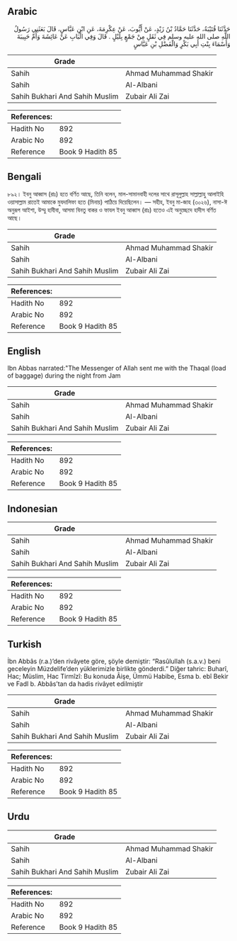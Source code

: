 ## Arabic


<div dir="rtl" lang="ar" style={{fontSize:'larger',backgroundColor:'#f8f9fa',padding:20}}>
حَدَّثَنَا قُتَيْبَةُ، حَدَّثَنَا حَمَّادُ بْنُ زَيْدٍ، عَنْ أَيُّوبَ، عَنْ عِكْرِمَةَ، عَنِ ابْنِ عَبَّاسٍ، قَالَ بَعَثَنِي رَسُولُ اللَّهِ صلى الله عليه وسلم فِي ثَقَلٍ مِنْ جَمْعٍ بِلَيْلٍ ‏.‏ قَالَ وَفِي الْبَابِ عَنْ عَائِشَةَ وَأُمِّ حَبِيبَةَ وَأَسْمَاءَ بِنْتِ أَبِي بَكْرٍ وَالْفَضْلِ بْنِ عَبَّاسٍ
</div>
<div style={{backgroundColor:'#f8f9fa',padding:20, marginBottom: 10}}><table> <thead> <tr> <th>Grade</th> <th></th> </tr> </thead> <tbody> <tr><td>Sahih</td><td>Ahmad Muhammad Shakir</td></tr><tr><td>Sahih</td><td>Al-Albani</td></tr><tr><td>Sahih Bukhari And Sahih Muslim</td><td>Zubair Ali Zai</td></tr></tbody></table><table> <thead> <tr> <th>References:</th> <th></th> </tr> </thead> <tbody><tr><td>Hadith No</td><td>892</td></tr><tr><td>Arabic No</td><td>892</td></tr><tr><td>Reference</td><td>Book 9 Hadith 85</td></tr></tbody></table></div>

## Bengali


<div dir="ltr" lang="bn" style={{fontSize:'larger',backgroundColor:'#f8f9fa',padding:20}}>
৮৯২। ইবনু আব্বাস (রাঃ) হতে বর্ণিত আছে, তিনি বলেন, মাল-সামানবাহী দলের সাথে রাসূলুল্লাহ সাল্লাল্লাহু আলাইহি ওয়াসাল্লাম রাতেই আমাকে মুযদালিফা হতে (মিনায়) পাঠিয়ে দিয়েছিলেন। — সহীহ, ইবনু মা-জাহ (৩০২৬), নাসা-ঈ অনুরূপ আইশা, উম্মু হাবীবা, আসমা বিনতু বাকর ও ফাযল ইবনু আব্বাস (রাঃ) হতেও এই অনুচ্ছেদে হাদীস বর্ণিত আছে।
</div>
<div style={{backgroundColor:'#f8f9fa',padding:20, marginBottom: 10}}><table> <thead> <tr> <th>Grade</th> <th></th> </tr> </thead> <tbody> <tr><td>Sahih</td><td>Ahmad Muhammad Shakir</td></tr><tr><td>Sahih</td><td>Al-Albani</td></tr><tr><td>Sahih Bukhari And Sahih Muslim</td><td>Zubair Ali Zai</td></tr></tbody></table><table> <thead> <tr> <th>References:</th> <th></th> </tr> </thead> <tbody><tr><td>Hadith No</td><td>892</td></tr><tr><td>Arabic No</td><td>892</td></tr><tr><td>Reference</td><td>Book 9 Hadith 85</td></tr></tbody></table></div>

## English


<div dir="ltr" lang="en" style={{fontSize:'larger',backgroundColor:'#f8f9fa',padding:20}}>
Ibn Abbas narrated:"The Messenger of Allah sent me with the Thaqal (load of baggage) during the night from Jam
</div>
<div style={{backgroundColor:'#f8f9fa',padding:20, marginBottom: 10}}><table> <thead> <tr> <th>Grade</th> <th></th> </tr> </thead> <tbody> <tr><td>Sahih</td><td>Ahmad Muhammad Shakir</td></tr><tr><td>Sahih</td><td>Al-Albani</td></tr><tr><td>Sahih Bukhari And Sahih Muslim</td><td>Zubair Ali Zai</td></tr></tbody></table><table> <thead> <tr> <th>References:</th> <th></th> </tr> </thead> <tbody><tr><td>Hadith No</td><td>892</td></tr><tr><td>Arabic No</td><td>892</td></tr><tr><td>Reference</td><td>Book 9 Hadith 85</td></tr></tbody></table></div>

## Indonesian


<div dir="ltr" lang="id" style={{fontSize:'larger',backgroundColor:'#f8f9fa',padding:20}}>

</div>
<div style={{backgroundColor:'#f8f9fa',padding:20, marginBottom: 10}}><table> <thead> <tr> <th>Grade</th> <th></th> </tr> </thead> <tbody> <tr><td>Sahih</td><td>Ahmad Muhammad Shakir</td></tr><tr><td>Sahih</td><td>Al-Albani</td></tr><tr><td>Sahih Bukhari And Sahih Muslim</td><td>Zubair Ali Zai</td></tr></tbody></table><table> <thead> <tr> <th>References:</th> <th></th> </tr> </thead> <tbody><tr><td>Hadith No</td><td>892</td></tr><tr><td>Arabic No</td><td>892</td></tr><tr><td>Reference</td><td>Book 9 Hadith 85</td></tr></tbody></table></div>

## Turkish


<div dir="ltr" lang="tr" style={{fontSize:'larger',backgroundColor:'#f8f9fa',padding:20}}>
İbn Abbâs (r.a.)’den rivâyete göre, şöyle demiştir: “Rasûlullah (s.a.v.) beni geceleyin Müzdelife’den yüklerimizle birlikte gönderdi.” Diğer tahric: Buharî, Hac; Müslim, Hac Tirmîzî: Bu konuda Âişe, Ümmü Habibe, Esma b. ebî Bekir ve Fadl b. Abbâs’tan da hadis rivâyet edilmiştir
</div>
<div style={{backgroundColor:'#f8f9fa',padding:20, marginBottom: 10}}><table> <thead> <tr> <th>Grade</th> <th></th> </tr> </thead> <tbody> <tr><td>Sahih</td><td>Ahmad Muhammad Shakir</td></tr><tr><td>Sahih</td><td>Al-Albani</td></tr><tr><td>Sahih Bukhari And Sahih Muslim</td><td>Zubair Ali Zai</td></tr></tbody></table><table> <thead> <tr> <th>References:</th> <th></th> </tr> </thead> <tbody><tr><td>Hadith No</td><td>892</td></tr><tr><td>Arabic No</td><td>892</td></tr><tr><td>Reference</td><td>Book 9 Hadith 85</td></tr></tbody></table></div>

## Urdu


<div dir="rtl" lang="ur" style={{fontSize:'larger',backgroundColor:'#f8f9fa',padding:20}}>

</div>
<div style={{backgroundColor:'#f8f9fa',padding:20, marginBottom: 10}}><table> <thead> <tr> <th>Grade</th> <th></th> </tr> </thead> <tbody> <tr><td>Sahih</td><td>Ahmad Muhammad Shakir</td></tr><tr><td>Sahih</td><td>Al-Albani</td></tr><tr><td>Sahih Bukhari And Sahih Muslim</td><td>Zubair Ali Zai</td></tr></tbody></table><table> <thead> <tr> <th>References:</th> <th></th> </tr> </thead> <tbody><tr><td>Hadith No</td><td>892</td></tr><tr><td>Arabic No</td><td>892</td></tr><tr><td>Reference</td><td>Book 9 Hadith 85</td></tr></tbody></table></div>